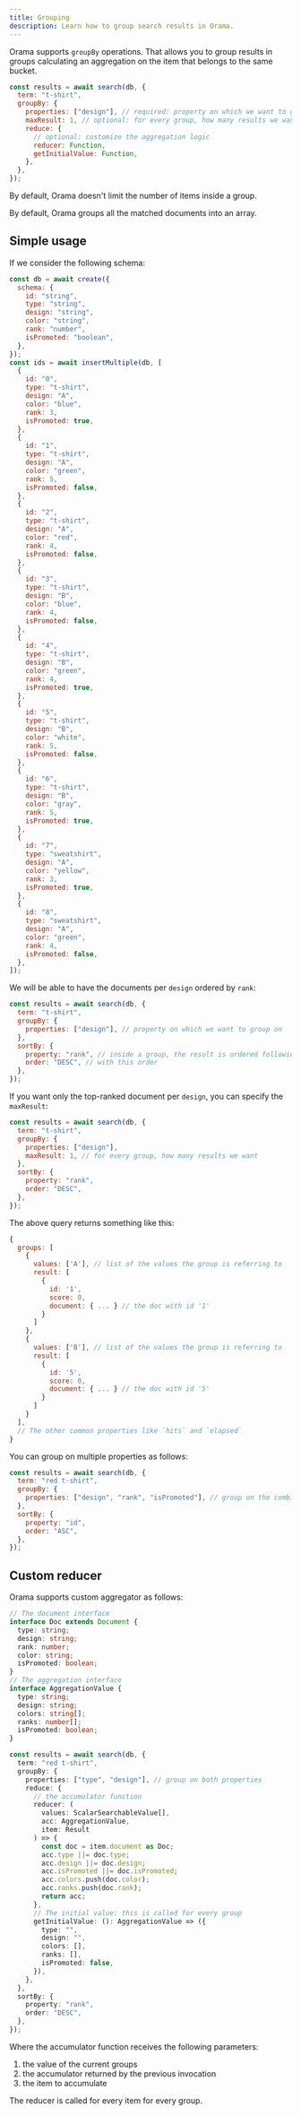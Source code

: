 ```yaml
---
title: Grouping
description: Learn how to group search results in Orama.
---
```


Orama supports `groupBy` operations.
That allows you to group results in groups calculating an aggregation on the item that belongs to the same bucket.

```javascript
const results = await search(db, {
  term: "t-shirt",
  groupBy: {
    properties: ["design"], // required: property on which we want to group on
    maxResult: 1, // optional: for every group, how many results we want
    reduce: {
      // optional: customize the aggregation logic
      reducer: Function,
      getInitialValue: Function,
    },
  },
});
```

By default, Orama doesn't limit the number of items inside a group.

By default, Orama groups all the matched documents into an array.

## Simple usage

If we consider the following schema:

```javascript copy+
const db = await create({
  schema: {
    id: "string",
    type: "string",
    design: "string",
    color: "string",
    rank: "number",
    isPromoted: "boolean",
  },
});
const ids = await insertMultiple(db, [
  {
    id: "0",
    type: "t-shirt",
    design: "A",
    color: "blue",
    rank: 3,
    isPromoted: true,
  },
  {
    id: "1",
    type: "t-shirt",
    design: "A",
    color: "green",
    rank: 5,
    isPromoted: false,
  },
  {
    id: "2",
    type: "t-shirt",
    design: "A",
    color: "red",
    rank: 4,
    isPromoted: false,
  },
  {
    id: "3",
    type: "t-shirt",
    design: "B",
    color: "blue",
    rank: 4,
    isPromoted: false,
  },
  {
    id: "4",
    type: "t-shirt",
    design: "B",
    color: "green",
    rank: 4,
    isPromoted: true,
  },
  {
    id: "5",
    type: "t-shirt",
    design: "B",
    color: "white",
    rank: 5,
    isPromoted: false,
  },
  {
    id: "6",
    type: "t-shirt",
    design: "B",
    color: "gray",
    rank: 5,
    isPromoted: true,
  },
  {
    id: "7",
    type: "sweatshirt",
    design: "A",
    color: "yellow",
    rank: 3,
    isPromoted: true,
  },
  {
    id: "8",
    type: "sweatshirt",
    design: "A",
    color: "green",
    rank: 4,
    isPromoted: false,
  },
]);
```

We will be able to have the documents per `design` ordered by `rank`:

```javascript copy
const results = await search(db, {
  term: "t-shirt",
  groupBy: {
    properties: ["design"], // property on which we want to group on
  },
  sortBy: {
    property: "rank", // inside a group, the result is ordered following this property
    order: "DESC", // with this order
  },
});
```

If you want only the top-ranked document per `design`, you can specify the `maxResult`:

```javascript
const results = await search(db, {
  term: "t-shirt",
  groupBy: {
    properties: ["design"],
    maxResult: 1, // for every group, how many results we want
  },
  sortBy: {
    property: "rank",
    order: "DESC",
  },
});
```

The above query returns something like this:

```js
{
  groups: [
    {
      values: ['A'], // list of the values the group is referring to
      result: [
        {
          id: '1',
          score: 0,
          document: { ... } // the doc with id '1'
        }
      ]
    },
    {
      values: ['B'], // list of the values the group is referring to
      result: [
        {
          id: '5',
          score: 0,
          document: { ... } // the doc with id '5'
        }
      ]
    }
  ],
  // The other common properties like `hits` and `elapsed`
}
```

You can group on multiple properties as follows:

```javascript
const results = await search(db, {
  term: "red t-shirt",
  groupBy: {
    properties: ["design", "rank", "isPromoted"], // group on the combination of the values
  },
  sortBy: {
    property: "id",
    order: "ASC",
  },
});
```

## Custom reducer

Orama supports custom aggregator as follows:

```typescript
// The document interface
interface Doc extends Document {
  type: string;
  design: string;
  rank: number;
  color: string;
  isPromoted: boolean;
}
// The aggregation interface
interface AggregationValue {
  type: string;
  design: string;
  colors: string[];
  ranks: number[];
  isPromoted: boolean;
}

const results = await search(db, {
  term: "red t-shirt",
  groupBy: {
    properties: ["type", "design"], // group on both properties
    reduce: {
      // the accumulator function
      reducer: (
        values: ScalarSearchableValue[],
        acc: AggregationValue,
        item: Result
      ) => {
        const doc = item.document as Doc;
        acc.type ||= doc.type;
        acc.design ||= doc.design;
        acc.isPromoted ||= doc.isPromoted;
        acc.colors.push(doc.color);
        acc.ranks.push(doc.rank);
        return acc;
      },
      // The initial value: this is called for every group
      getInitialValue: (): AggregationValue => ({
        type: "",
        design: "",
        colors: [],
        ranks: [],
        isPromoted: false,
      }),
    },
  },
  sortBy: {
    property: "rank",
    order: "DESC",
  },
});
```

Where the accumulator function receives the following parameters:

1. the value of the current groups
2. the accumulator returned by the previous invocation
3. the item to accumulate

The reducer is called for every item for every group.
